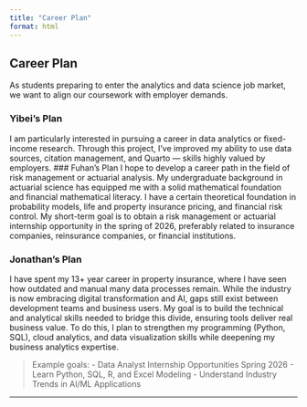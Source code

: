 ```yaml
---
title: "Career Plan"
format: html
---
```


## Career Plan

As students preparing to enter the analytics and data science job market, we want to align our coursework with employer demands.

### Yibei's Plan
I am particularly interested in pursuing a career in data analytics or fixed-income research. Through this project, I’ve improved my ability to use data sources, citation management, and Quarto — skills highly valued by employers.
### Fuhan's Plan
I hope to develop a career path in the field of risk management or actuarial analysis. My undergraduate background in actuarial science has equipped me with a solid mathematical foundation and financial mathematical literacy. I have a certain theoretical foundation in probability models, life and property insurance pricing, and financial risk control. My short-term goal is to obtain a risk management or actuarial internship opportunity in the spring of 2026, preferably related to insurance companies, reinsurance companies, or financial institutions.

### Jonathan's Plan
I have spent my 13+ year career in property insurance, where I have seen how outdated and manual many data processes remain. While the industry is now embracing digital transformation and AI, gaps still exist between development teams and business users. My goal is to build the technical and analytical skills needed to bridge this divide, ensuring tools deliver real business value. To do this, I plan to strengthen my programming (Python, SQL), cloud analytics, and data visualization skills while deepening my business analytics expertise.

> Example goals:
> - Data Analyst Internship Opportunities Spring 2026
> - Learn Python, SQL, R, and Excel Modeling
> - Understand Industry Trends in AI/ML Applications


---



